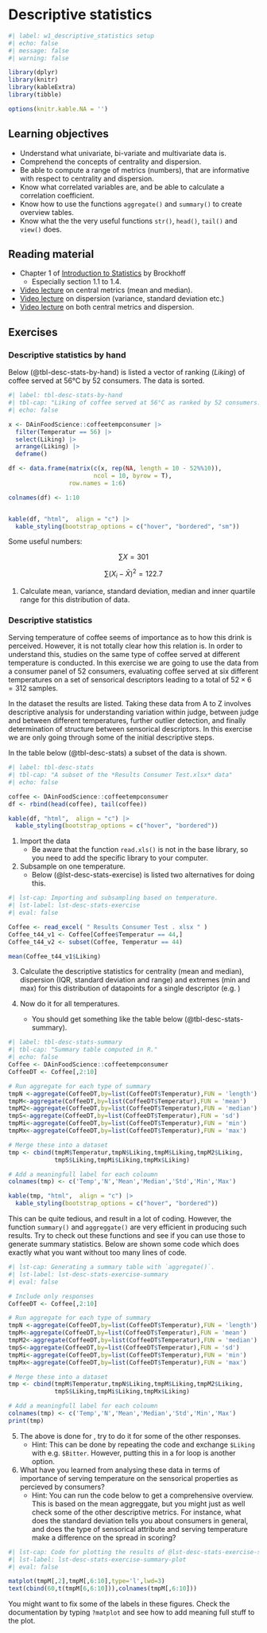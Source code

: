 # Descriptive statistics

```r
#| label: w1_descriptive_statistics setup
#| echo: false
#| message: false
#| warning: false

library(dplyr)
library(knitr)
library(kableExtra)
library(tibble)

options(knitr.kable.NA = '')

```

::: {.callout-tip}
## Learning objectives

* Understand what univariate, bi-variate and multivariate data is.
* Comprehend the concepts of centrality and dispersion.
* Be able to compute a range of metrics (numbers), that are informative with respect to centrality and dispersion.
* Know what correlated variables are, and be able to calculate a correlation coefficient.
* Know how to use the functions `aggregate()` and `summary()` to create overview tables.
* Know what the the very useful functions `str()`, `head()`, `tail()` and `view()` does.

:::

## Reading material

* Chapter 1 of [Introduction to Statistics](https://02402.compute.dtu.dk/enotes/book-IntroStatistics) by Brockhoff 
    * Especially section 1.1 to 1.4.
* [Video lecture](https://www.youtube.com/watch?v=kn83BA7cRNM) on central metrics (mean and median).
* [Video lecture](https://www.youtube.com/watch?v=R4yfNi_8Kqw) on dispersion (variance, standard deviation etc.)
* [Video lecture](https://www.youtube.com/watch?v=SzZ6GpcfoQY) on both central metrics and dispersion.

## Exercises

:::{.callout-exercise id=ex-descriptive-stats-by-hand}

### Descriptive statistics by hand

Below (@tbl-desc-stats-by-hand) is listed a vector of ranking (*Liking*) of coffee served at 56°C by 52 consumers. The data is sorted.

```r
#| label: tbl-desc-stats-by-hand
#| tbl-cap: "Liking of coffee served at 56°C as ranked by 52 consumers."
#| echo: false

x <- DAinFoodScience::coffeetempconsumer |>
  filter(Temperatur == 56) |>
  select(Liking) |>
  arrange(Liking) |>
  deframe()

df <- data.frame(matrix(c(x, rep(NA, length = 10 - 52%%10)), 
                        ncol = 10, byrow = T), 
                 row.names = 1:6)

colnames(df) <- 1:10


kable(df, "html",  align = "c") |>
  kable_styling(bootstrap_options = c("hover", "bordered", "sm"))

```

Some useful numbers: 

$$\sum{X} = 301$$ 

$$\sum{(X_i - \bar{X})^2} = 122.7$$

:::{.callout-task}

1. Calculate mean, variance, standard deviation, median and inner quartile range for this distribution of data.

:::

:::

:::{.callout-exercise id=ex-descriptive-stats}

### Descriptive statistics

Serving temperature of coffee seems of importance as to how this drink is perceived. However, it is not totally clear how this relation is. In order to understand this, studies on the same type of coffee served at different temperature is conducted. In this exercise we are going to use the data from a consumer panel of 52 consumers, evaluating coffee served at six different temperatures on a set of sensorical descriptors leading to a total of $52 \times 6 = 312$ samples. 

In the dataset \textit{Results Consumer Test.xlsx} the results are listed. Taking these data from A to Z involves descriptive analysis for understanding variation within judge, between judge and between different temperatures, further outlier detection, and finally determination of structure between sensorical descriptors. In this exercise we are only going through some of the initial descriptive steps. 

In the table below (@tbl-desc-stats) a subset of the data is shown. 

```r
#| label: tbl-desc-stats
#| tbl-cap: "A subset of the *Results Consumer Test.xlsx* data"
#| echo: false

coffee <- DAinFoodScience::coffeetempconsumer
df <- rbind(head(coffee), tail(coffee))

kable(df, "html",  align = "c") |>
  kable_styling(bootstrap_options = c("hover", "bordered"))

```

:::{.callout-task}

1. Import the data 
    * Be aware that the function `read.xls()` is not in the base library, so you need to add the specific library to your computer.
2. Subsample on one temperature.
    * Below (@lst-desc-stats-exercise) is listed two alternatives for doing this. 
:::

```r
#| lst-cap: Importing and subsampling based on temperature.
#| lst-label: lst-desc-stats-exercise
#| eval: false

Coffee <- read_excel( " Results Consumer Test . xlsx " )
Coffee_t44_v1 <- Coffee[Coffee$Temperatur == 44,]
Coffee_t44_v2 <- subset(Coffee, Temperatur == 44)

mean(Coffee_t44_v1$Liking)
```


::: {.callout-task}
3. Calculate the descriptive statistics for centrality (mean and median), dispersion (IQR, standard deviation and range) and extremes (min and max) for this distribution of datapoints for a single descriptor (e.g. \textit{Liking})

4. Now do it for all temperatures.
    * You should get something like the table below (@tbl-desc-stats-summary).

:::

```r
#| label: tbl-desc-stats-summary  
#| tbl-cap: "Summary table computed in R."
#| echo: false
Coffee <- DAinFoodScience::coffeetempconsumer
CoffeeDT <- Coffee[,2:10]

# Run aggregate for each type of summary
tmpN <-aggregate(CoffeeDT,by=list(CoffeeDT$Temperatur),FUN = 'length')
tmpM<-aggregate(CoffeeDT,by=list(CoffeeDT$Temperatur),FUN = 'mean')
tmpM2<-aggregate(CoffeeDT,by=list(CoffeeDT$Temperatur),FUN = 'median')
tmpS<-aggregate(CoffeeDT,by=list(CoffeeDT$Temperatur),FUN = 'sd')
tmpMi<-aggregate(CoffeeDT,by=list(CoffeeDT$Temperatur),FUN = 'min')
tmpMx<-aggregate(CoffeeDT,by=list(CoffeeDT$Temperatur),FUN = 'max')

# Merge these into a dataset
tmp <- cbind(tmpM$Temperatur,tmpN$Liking,tmpM$Liking,tmpM2$Liking,
             tmpS$Liking,tmpMi$Liking,tmpMx$Liking)

# Add a meaningfull label for each coloumn
colnames(tmp) <- c('Temp','N','Mean','Median','Std','Min','Max') 

kable(tmp, "html",  align = "c") |>
  kable_styling(bootstrap_options = c("hover", "bordered"))

```


This can be quite tedious, and result in a lot of coding. However, the function `summary()` and `aggreggate()` are very efficient in producing such results. Try to check out these functions and see if you can use those to generate summary statistics. Below are shown some code which does exactly what you want without too many lines of code.


```r
#| lst-cap: Generating a summary table with `aggregate()`.
#| lst-label: lst-desc-stats-exercise-summary
#| eval: false

# Include only responses
CoffeeDT <- Coffee[,2:10]

# Run aggregate for each type of summary
tmpN <-aggregate(CoffeeDT,by=list(CoffeeDT$Temperatur),FUN = 'length')
tmpM<-aggregate(CoffeeDT,by=list(CoffeeDT$Temperatur),FUN = 'mean')
tmpM2<-aggregate(CoffeeDT,by=list(CoffeeDT$Temperatur),FUN = 'median')
tmpS<-aggregate(CoffeeDT,by=list(CoffeeDT$Temperatur),FUN = 'sd')
tmpMi<-aggregate(CoffeeDT,by=list(CoffeeDT$Temperatur),FUN = 'min')
tmpMx<-aggregate(CoffeeDT,by=list(CoffeeDT$Temperatur),FUN = 'max')

# Merge these into a dataset
tmp <- cbind(tmpM$Temperatur,tmpN$Liking,tmpM$Liking,tmpM2$Liking,
             tmpS$Liking,tmpMi$Liking,tmpMx$Liking)

# Add a meaningfull label for each coloumn
colnames(tmp) <- c('Temp','N','Mean','Median','Std','Min','Max') 
print(tmp)

```

::: {.callout-task}

5. The above is done for \textit{Liking}, try to do it for some of the other responses. 
    * Hint: This can be done by repeating the code and exchange `$Liking` with e.g. `$Bitter`. However, putting this in a for loop is another option.

6. What have you learned from analysing these data in terms of importance of serving temperature on the sensorical properties as percieved by consumers? 
    * Hint: You can run the code below to get a comprehensive overview. This is based on the mean aggreggate, but you might just as well check some of the other descriptive metrics. For instance, what does the standard deviation tells you about consumers in general, and does the type of sensorical attribute and serving temperature make a difference on the spread in scoring? 

:::

```r
#| lst-cap: Code for plotting the results of @lst-desc-stats-exercise-summary.
#| lst-label: lst-desc-stats-exercise-summary-plot
#| eval: false

matplot(tmpM[,2],tmpM[,6:10],type='l',lwd=3)
text(cbind(60,t(tmpM[6,6:10])),colnames(tmpM[,6:10]))

```

You might want to fix some of the labels in these figures. Check the documentation by typing `?matplot` and see how to add meaning full stuff to the plot.

:::